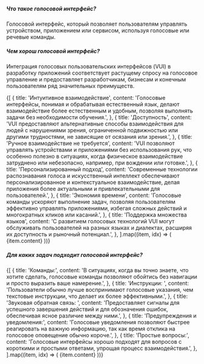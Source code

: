 
##### Что такое голосовой интерфейс?

<Spacer y="md" />

Голосовой интерфейс, который позволяет пользователям управлять устройством, приложением или сервисом, используя голосовые или речевые команды.

<Spacer y="3xl" />

##### Чем хорош голосовой интерфейс?

<Spacer y="md" />

Интеграция голосовых пользовательских интерфейсов (VUI) в разработку приложений соответствует растущему спросу на голосовое управление и предоставляет разработчикам, бизнесам и конечным пользователям ряд значительных преимуществ.

<Spacer y="md" />

<section className="grid gap-1.5 md:grid-cols-2">
	{[
		{
			title: 'Интуитивное взаимодействие',
			content: 'Голосовые интерфейсы, понимая и обрабатывая естественный язык, делают взаимодействие более естественным и удобным, позволяя выполнять задачи без необходимости обучения.',
		},
		{
			title: 'Доступность',
			content: 'VUI предоставляют альтернативные способы взаимодействия для людей с нарушениями зрения, ограниченной подвижностью или другими трудностями, не зависящие от осязания или зрения.',
		},
		{
			title: 'Ручное взаимодействие не требуется',
			content: 'VUI позволяют управлять устройствами и приложениями без использования рук, что особенно полезно в ситуациях, когда физическое взаимодействие затруднено или небезопасно, например, при вождении или готовке.',
		},
		{
			title: 'Персонализированный подход',
			content: 'Современные технологии распознавания голоса и искусственный интеллект обеспечивают персонализированное и контекстуальное взаимодействие, делая приложения более актуальными и привлекательными для пользователей.',
		},
		{
			title: 'Экономия времени',
			content: 'Голосовые команды ускоряют выполнение задач, позволяя пользователям эффективно управлять приложениями, избегая сложных действий и многократных кликов или касаний.',
		},
		{
			title: 'Поддержка множества языков',
			content: 'С развитием голосовых технологий VUI могут обслуживать пользователей на разных языках и диалектах, расширяя их доступность и рыночный потенциал.',
		},
	].map((item, idx) => (
		<Card
			key={[idx, 'interface'].join('-')}
			title={item.title}
			size="sm"
			variant="default"
		>
			{item.content}
		</Card>
	))}
</section>

<Spacer y="3xl" />

##### Для каких задач подходит голосовой интерфейс?

<Spacer y="xl" />
<section className="flex flex-col space-y-3 md:w-9/12">
	{[
		{
			title: 'Команды:',
			content: 'В ситуациях, когда вы точно знаете, что хотите сделать, голосовые команды позволяют обойтись без навигации и просто выразить ваше намерение.',
		},
		{
			title: 'Инструкции: ',
			content: 'Пользователи обычно лучше воспринимают голосовые указания, чем текстовые инструкции, что делает их более эффективными.',
		},
		{
			title: 'Звуковая обратная связь: ',
			content: 'Предоставляет сигналы для успешного завершения действий и для обозначения ошибок, обеспечивая ясное различие между ними.',
		},
		{
			title: 'Предупреждения и уведомления:',
			content: 'Голосовые уведомления позволяют быстрее реагировать на важную информацию, так как время отклика на голосовое оповещение обычно короче.',
		},
		{
			title: 'Простые вопросы:',
			content: 'Голосовые интерфейсы хорошо подходят для вопросов с короткими и простыми ответами, упрощая процесс взаимодействия.',
		},
	].map((item, idx) => (
		<Card
			key={[idx, 'voiceinterface'].join('-')}
			title={item.title}
			size="md"
			variant="outlined"
		>
			{item.content}
		</Card>
	))}
</section>
